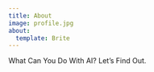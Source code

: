 ```yaml
---
title: About
image: profile.jpg
about:
  template: Brite
---
```


What Can You Do With AI? Let's Find Out. 
